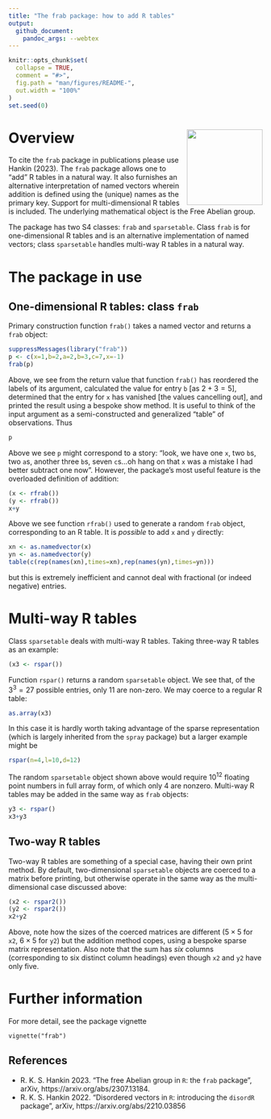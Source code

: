 ```yaml
---
title: "The frab package: how to add R tables"
output:
  github_document:
    pandoc_args: --webtex
---
```


<!-- README.md is generated from README.Rmd. Please edit that file -->

```r
knitr::opts_chunk$set(
  collapse = TRUE,
  comment = "#>",
  fig.path = "man/figures/README-",
  out.width = "100%"
)
set.seed(0)
```

# <img src="man/figures/frab.png" width = "150" align="right" />

# Overview

To cite the `frab` package in publications please use Hankin (2023).
The `frab` package allows one to "add" R tables in a natural way.  It
also furnishes an alternative interpretation of named vectors wherein
addition is defined using the (unique) names as the primary key.
Support for multi-dimensional R tables is included.  The underlying
mathematical object is the Free Abelian group.

The package has two S4 classes: `frab` and `sparsetable`. 
Class `frab` is for one-dimensional R tables and is an alternative
implementation of named vectors; class `sparsetable` handles
multi-way R tables in a natural way.

# The package in use

## One-dimensional R tables: class `frab`

Primary
construction function `frab()` takes a named vector and returns a
`frab` object:

```r
suppressMessages(library("frab"))
p <- c(x=1,b=2,a=2,b=3,c=7,x=-1)
frab(p)
```

Above, we see from the return value that function `frab()` has
reordered the labels of its argument, calculated the value for entry
`b` [as $2+3=5$], determined that the entry for `x` has vanished [the
values cancelling out], and printed the result using a bespoke show
method.  It is useful to think of the input argument as a semi-constructed
and generalized "table" of observations.  Thus 

```r
p
```

Above we see `p` might correspond to a story: "look, we have one `x`, two `b`s,
two `a`s, another three `b`s, seven `c`s...oh hang on that `x` was a mistake I
had better subtract one now".  However, the package's most useful feature is the
overloaded definition of addition:

```r
(x <- rfrab())
(y <- rfrab())
x+y
```

Above we see function `rfrab()` used to generate a random `frab`
object, corresponding to an R table.  It is _possible_ to add `x` and
`y` directly:

```r
xn <- as.namedvector(x)
yn <- as.namedvector(y)
table(c(rep(names(xn),times=xn),rep(names(yn),times=yn)))
```

but this is extremely inefficient and cannot deal with fractional (or indeed negative) entries.

# Multi-way R tables

Class `sparsetable` deals with multi-way R tables.  Taking three-way R
tables as an example:

```r
(x3 <- rspar())
```

Function `rspar()` returns a random `sparsetable` object.  We see that, of the $3^3=27$
possible entries, only 11 are non-zero.  We may coerce to a regular R table:

```r
as.array(x3)
```

In this case it is hardly worth taking advantage of the sparse representation (which is largely inherited from the `spray` package) but a larger example might be

```r
rspar(n=4,l=10,d=12)
```

The random `sparsetable` object shown above would require $10^{12}$
floating point numbers in full array form, of which only 4 are
nonzero.  Multi-way R tables may be added in the same way as `frab`
objects:

```r
y3 <- rspar()
x3+y3
```

## Two-way R tables

Two-way R tables are something of a special case, having their own print method.
By default, two-dimensional `sparsetable` objects are coerced to a matrix before
printing, but otherwise operate in the same way as the multi-dimensional case
discussed above:

```r
(x2 <- rspar2())
(y2 <- rspar2())
x2+y2
```

Above, note how the sizes of the coerced matrices are different ($5\times 5$ for `x2`,
$6\times 5$ for `y2`) but the addition method copes, using a bespoke sparse
matrix representation.  Also note that the sum has _six_ columns (corresponding
to six distinct column headings) even though `x2` and `y2` have only five.

# Further information

For more detail, see the package vignette

`vignette("frab")`

## References

* R. K. S. Hankin 2023.  "The free Abelian group in `R`: the `frab`
  package", arXiv, https://arxiv.org/abs/2307.13184.
* R. K. S. Hankin 2022. "Disordered vectors in `R`: introducing the
  `disordR` package", arXiv, https://arxiv.org/abs/2210.03856
